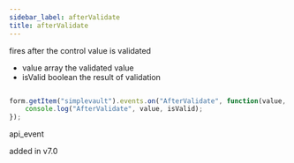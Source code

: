 ```yaml
---
sidebar_label: afterValidate
title: afterValidate
---
```



          


<Short>
 fires after the control value is validated
 


</Short>



- value       array  the validated value
- isValid     boolean     the result of validation


~~~js

form.getItem("simplevault").events.on("AfterValidate", function(value, isValid) {
    console.log("AfterValidate", value, isValid);
});


~~~
 api_event

<Descr>




</Descr>


 added in v7.0
